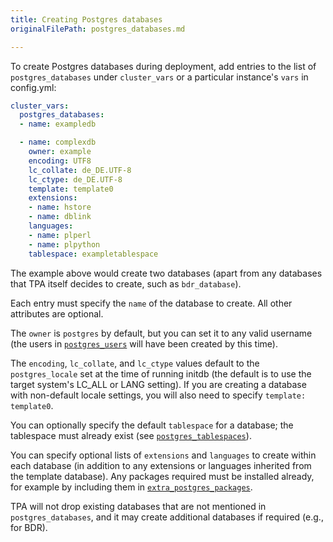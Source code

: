 ```yaml
---
title: Creating Postgres databases
originalFilePath: postgres_databases.md

---
```


To create Postgres databases during deployment, add entries to the list
of `postgres_databases` under `cluster_vars` or a particular
instance's `vars` in config.yml:

```yaml
cluster_vars:
  postgres_databases:
  - name: exampledb

  - name: complexdb
    owner: example
    encoding: UTF8
    lc_collate: de_DE.UTF-8
    lc_ctype: de_DE.UTF-8
    template: template0
    extensions:
    - name: hstore
    - name: dblink
    languages:
    - name: plperl
    - name: plpython
    tablespace: exampletablespace
```

The example above would create two databases (apart from any databases
that TPA itself decides to create, such as `bdr_database`).

Each entry must specify the `name` of the database to create. All
other attributes are optional.

The `owner` is `postgres` by default, but you can set it to any
valid username (the users in [`postgres_users`](postgres_users/)
will have been created by this time).

The `encoding`, `lc_collate`, and `lc_ctype` values default to the
`postgres_locale` set at the time of running initdb (the default is to
use the target system's LC_ALL or LANG setting). If you are creating a
database with non-default locale settings, you will also need to specify
`template: template0`.

You can optionally specify the default `tablespace` for a database; the
tablespace must already exist
(see [`postgres_tablespaces`](postgres_tablespaces/)).

You can specify optional lists of `extensions` and `languages` to create
within each database (in addition to any extensions or languages
inherited from the template database). Any packages required must be
installed already, for example by including them in
[`extra_postgres_packages`](postgres_installation_method_pkg/).

TPA will not drop existing databases that are not mentioned in
`postgres_databases`, and it may create additional databases if required
(e.g., for BDR).

